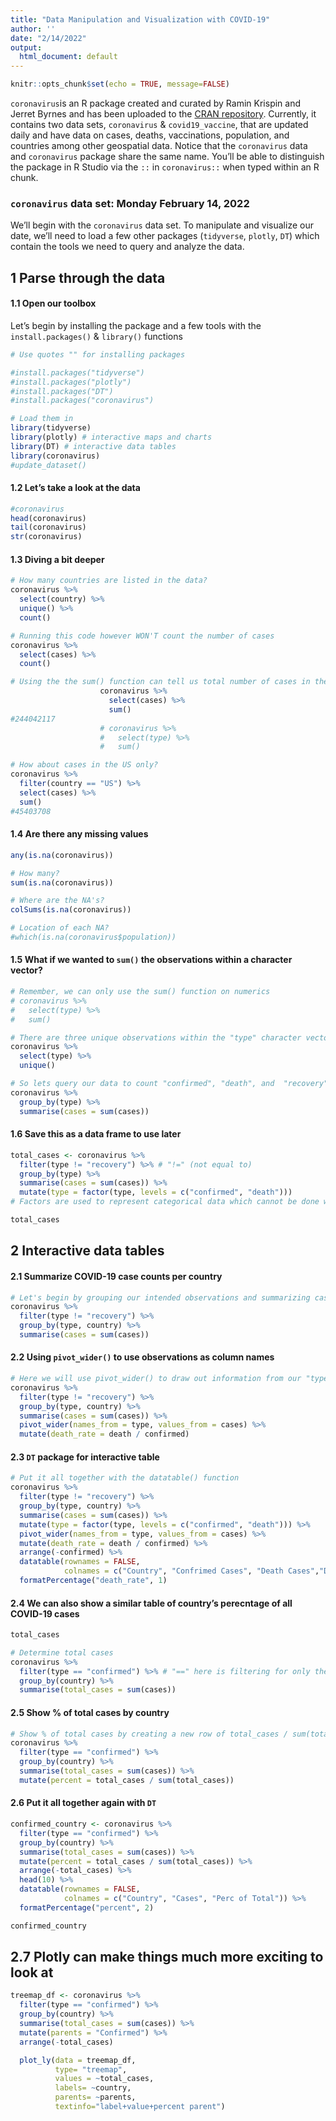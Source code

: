 ```yaml
---
title: "Data Manipulation and Visualization with COVID-19"
author: ''
date: "2/14/2022"
output:
  html_document: default
---
```


```r
knitr::opts_chunk$set(echo = TRUE, message=FALSE)
```

`coronavirus`is an R package created and curated by Ramin Krispin and Jerret Byrnes and 
has been uploaded to the [CRAN repository](https://cran.r-project.org/web/packages/coronavirus/readme/README.html). 
Currently, it contains two data sets, `coronavirus` & `covid19_vaccine`, that are 
updated daily and have data on cases, deaths, vaccinations, population, 
and countries among other geospatial data. Notice that the `coronavirus` data 
and `coronavirus` package share the same name. You'll be able to distinguish the
package in R Studio via the `::` in `coronavirus::` when typed within an R chunk.

### `coronavirus` data set: Monday February 14, 2022
We'll begin with the `coronavirus` data set. To manipulate and visualize our date, 
we'll need to load a few other packages (`tidyverse`, `plotly`, `DT`) which contain
the tools we need to query and analyze the data.

## 1 Parse through the data
#### 1.1 Open our toolbox
Let's begin by installing the package and a few tools with the `install.packages()` & `library()` functions
```r
# Use quotes "" for installing packages

#install.packages("tidyverse")
#install.packages("plotly")
#install.packages("DT")
#install.packages("coronavirus")

# Load them in
library(tidyverse)
library(plotly) # interactive maps and charts
library(DT) # interactive data tables
library(coronavirus)
#update_dataset()
```

#### 1.2 Let's take a look at the data
```r
#coronavirus
head(coronavirus)
tail(coronavirus)
str(coronavirus)
```
#### 1.3 Diving a bit deeper
```r
# How many countries are listed in the data?
coronavirus %>%
  select(country) %>%
  unique() %>%
  count()

# Running this code however WON'T count the number of cases 
coronavirus %>%
  select(cases) %>%
  count()

# Using the the sum() function can tell us total number of cases in the data set. This is possible because the "cases" vector is a numeric
                    coronavirus %>%
                      select(cases) %>%
                      sum()
#244042117
                    # coronavirus %>%
                    #   select(type) %>%
                    #   sum()

# How about cases in the US only?
coronavirus %>%
  filter(country == "US") %>%
  select(cases) %>%
  sum()
#45403708
```

#### 1.4 Are there any missing values 
```r

any(is.na(coronavirus))

# How many?
sum(is.na(coronavirus))

# Where are the NA's?
colSums(is.na(coronavirus))

# Location of each NA?
#which(is.na(coronavirus$population))

```

#### 1.5 What if we wanted to `sum()` the observations within a character vector?
```r
# Remember, we can only use the sum() function on numerics
# coronavirus %>%
#   select(type) %>%
#   sum()

# There are three unique observations within the "type" character vector
coronavirus %>%
  select(type) %>%
  unique() 

# So lets query our data to count "confirmed", "death", and  "recovery" observations within the "type" character vector.
coronavirus %>%
  group_by(type) %>% 
  summarise(cases = sum(cases))

```

#### 1.6 Save this as a data frame to use later
```r
total_cases <- coronavirus %>%
  filter(type != "recovery") %>% # "!=" (not equal to)
  group_by(type) %>%
  summarise(cases = sum(cases)) %>%
  mutate(type = factor(type, levels = c("confirmed", "death"))) 
# Factors are used to represent categorical data which cannot be done with a character vector

total_cases
```

## 2 Interactive data tables
#### 2.1 Summarize COVID-19 case counts per country
```r
# Let's begin by grouping our intended observations and summarizing case counts 
coronavirus %>%
  filter(type != "recovery") %>%
  group_by(type, country) %>%
  summarise(cases = sum(cases)) 

```

#### 2.2 Using `pivot_wider()` to use observations as column names 
```r
# Here we will use pivot_wider() to draw out information from our "type" character vector. This will make new columns with "confirmed" and "death" as column names.
coronavirus %>%
  filter(type != "recovery") %>%
  group_by(type, country) %>%
  summarise(cases = sum(cases)) %>%
  pivot_wider(names_from = type, values_from = cases) %>%
  mutate(death_rate = death / confirmed) 
```
#### 2.3 `DT` package for interactive table
```r
# Put it all together with the datatable() function
coronavirus %>%
  filter(type != "recovery") %>%
  group_by(type, country) %>%
  summarise(cases = sum(cases)) %>%
  mutate(type = factor(type, levels = c("confirmed", "death"))) %>%
  pivot_wider(names_from = type, values_from = cases) %>%
  mutate(death_rate = death / confirmed) %>%
  arrange(-confirmed) %>%
  datatable(rownames = FALSE,
            colnames = c("Country", "Confrimed Cases", "Death Cases","Death Rate %")) %>%
  formatPercentage("death_rate", 1)

```
#### 2.4 We can also show a similar table of country's perecntage of all COVID-19 cases
```r
total_cases

# Determine total cases
coronavirus %>% 
  filter(type == "confirmed") %>% # "==" here is filtering for only the "confirmed" cases
  group_by(country) %>%
  summarise(total_cases = sum(cases)) 
```


#### 2.5 Show % of total cases by country
```r
# Show % of total cases by creating a new row of total_cases / sum(total_cases)
coronavirus %>% 
  filter(type == "confirmed") %>% 
  group_by(country) %>%
  summarise(total_cases = sum(cases)) %>%
  mutate(percent = total_cases / sum(total_cases))

```
#### 2.6 Put it all together again with `DT`
```r
confirmed_country <- coronavirus %>% 
  filter(type == "confirmed") %>% 
  group_by(country) %>%
  summarise(total_cases = sum(cases)) %>%
  mutate(percent = total_cases / sum(total_cases)) %>%
  arrange(-total_cases) %>%
  head(10) %>%
  datatable(rownames = FALSE,
            colnames = c("Country", "Cases", "Perc of Total")) %>%
  formatPercentage("percent", 2)

confirmed_country
```
## 2.7 Plotly can make things much more exciting to look at
```r
treemap_df <- coronavirus %>% 
  filter(type == "confirmed") %>%
  group_by(country) %>%
  summarise(total_cases = sum(cases)) %>%
  mutate(parents = "Confirmed") %>%
  arrange(-total_cases)  

  plot_ly(data = treemap_df,
          type= "treemap",
          values = ~total_cases,
          labels= ~country,
          parents= ~parents,
          textinfo="label+value+percent parent")
```

